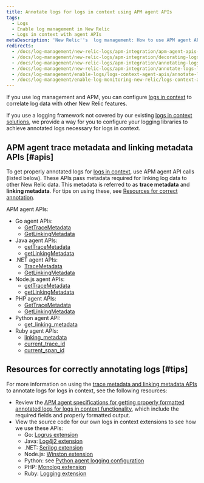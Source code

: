 ```yaml
---
title: Annotate logs for logs in context using APM agent APIs
tags:
  - Logs
  - Enable log management in New Relic
  - Logs in context with agent APIs
metaDescription: 'New Relic''s  log management: How to use APM agent APIs to manually set up your own logs in context solution.'
redirects:
  - /docs/log-management/new-relic-logs/apm-integration/apm-agent-apis-manual-logs-context-instrumentation
  - /docs/log-management/new-relic-logs/apm-integration/decorating-logs-logs-context-using-apm-agent-apis
  - /docs/log-management/new-relic-logs/apm-integration/annotating-logs-logs-context-using-apm-agent-apis
  - /docs/log-management/new-relic-logs/apm-integration/annotate-logs-logs-context-using-apm-agent-apis
  - /docs/log-management/enable-logs/logs-context-agent-apis/annotate-logs-logs-context-using-apm-agent-apis
  - /docs/log-management/enable-log-monitoring-new-relic/logs-context-agent-apis/annotate-logs-logs-context-using-apm-agent-apis
---
```


If you use log management and APM, you can configure [logs in context](/docs/log-management/new-relic-logs/enable-logs-context/enable-logs-context-apm-agents) to correlate log data with other New Relic features.

If you use a logging framework not covered by our existing [logs in context solutions](/docs/log-management/new-relic-logs/enable-logs-context), we provide a way for you to configure your logging libraries to achieve annotated logs necessary for logs in context.

## APM agent trace metadata and linking metadata APIs [#apis]

To get properly annotated logs for [logs in context](/docs/log-management/new-relic-logs/enable-logs-context/enable-logs-context-apm-agents), use APM agent API calls (listed below). These APIs pass metadata required for linking log data to other New Relic data. This metadata is referred to as **trace metadata** and **linking metadata**. For tips on using these, see [Resources for correct annotation](#tips).

APM agent APIs:

* Go agent APIs:
  * [GetTraceMetadata](https://pkg.go.dev/github.com/newrelic/go-agent/v3/newrelic#Transaction.GetTraceMetadata)
  * [GetLinkingMetadata](https://pkg.go.dev/github.com/newrelic/go-agent/v3/newrelic#Transaction.GetLinkingMetadata)
* Java agent APIs:
  * [getTraceMetadata](http://newrelic.github.io/java-agent-api/javadoc/com/newrelic/api/agent/Agent.html#getTraceMetadata())
  * [getLinkingMetadata](http://newrelic.github.io/java-agent-api/javadoc/com/newrelic/api/agent/Agent.html#getLinkingMetadata())
* .NET agent APIs:
  * [TraceMetadata](/docs/agents/net-agent/net-agent-api/tracemetadata-net-agent-api-0)
  * [GetLinkingMetadata](/docs/agents/net-agent/net-agent-api/getlinkingmetadata-net-agent-api)
* Node.js agent APIs:
  * [getTraceMetadata](/docs/agents/nodejs-agent/api-guides/nodejs-agent-api#getTraceMetadata)
  * [getLinkingMetadata](/docs/agents/nodejs-agent/api-guides/nodejs-agent-api#getLinkingMetadata)
* PHP agent APIs:
  * [GetTraceMetadata](/docs/agents/php-agent/php-agent-api/newrelicgettracemetadata)
  * [GetLinkingMetadata](/docs/agents/php-agent/php-agent-api/newrelicgetlinkingmetadata)
* Python agent API:
  * [get_linking_metadata](/docs/agents/python-agent/python-agent-api/getlinkingmetadata-python-agent-api)
* Ruby agent APIs:
  * [linking_metadata](https://www.rubydoc.info/gems/newrelic_rpm/NewRelic/Agent#linking_metadata-instance_method)
  * [current_trace_id](https://www.rubydoc.info/gems/newrelic_rpm/NewRelic/Agent/Tracer#current_trace_id-class_method)
  * [current_span_id](https://www.rubydoc.info/gems/newrelic_rpm/NewRelic/Agent/Tracer#current_span_id-class_method)

## Resources for correctly annotating logs [#tips]

For more information on using the [trace metadata and linking metadata APIs](#apis) to annotate logs for logs in context, see the following resources:

* Review the [APM agent specifications for getting properly formatted annotated logs for logs in context functionality](https://github.com/newrelic/newrelic-exporter-specs/tree/master/logging), which include the required fields and properly formatted output.
* View the source code for our own logs in context extensions to see how we use these APIs:
  * Go: [Logrus extension](https://github.com/newrelic/go-agent/blob/master/_integrations/logcontext/nrlogrusplugin/nrlogrusplugin.go)
  * Java: [Log4j2 extension](https://github.com/newrelic/java-log-extensions/blob/master/log4j2/src/main/java/com/newrelic/logging/log4j2/NewRelicLayout.java)
  * .NET: [Serilog extension](https://github.com/newrelic/newrelic-logenricher-dotnet/tree/main/src/NewRelic.LogEnrichers.Serilog)
  * Node.js: [Winston extension](https://github.com/newrelic/newrelic-winston-logenricher-node/blob/master/lib/createFormatter.js)
  * Python: see [Python agent logging configuration](/docs/log-management/new-relic-logs/enable-logs-context/enable-logs-context-python#configure-logging)
  * PHP: [Monolog extension](https://github.com/newrelic/newrelic-monolog-logenricher-php/blob/master/src/Formatter.php)
  * Ruby: [Logging extension](https://github.com/newrelic/rpm/blob/master/lib/new_relic/agent/logging.rb)
